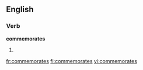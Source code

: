 ==English==

===Verb===
'''commemorates'''

# {{third-person singular of|[[commemorate]]}}

[[fr:commemorates]]
[[fi:commemorates]]
[[vi:commemorates]]